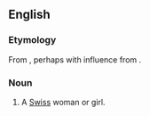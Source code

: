 ==English==

===Etymology===
From {{suffix|Swiss|ess}}, perhaps with influence from {{etyl|fr}} {{term|Suissesse}}.

===Noun===
{{en-noun|es}}

# {{context|somewhat|_|rare}} A [[Swiss]] woman or girl.